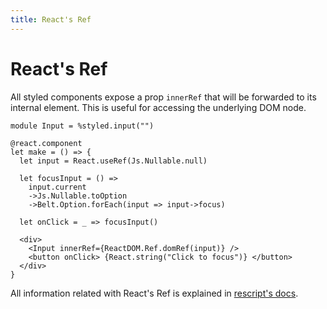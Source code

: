 ```yaml
---
title: React's Ref
---
```


# React's Ref

All styled components expose a prop `innerRef` that will be forwarded to its internal element. This is useful for accessing the underlying DOM node.

```rescript
module Input = %styled.input("")

@react.component
let make = () => {
  let input = React.useRef(Js.Nullable.null)

  let focusInput = () =>
    input.current
    ->Js.Nullable.toOption
    ->Belt.Option.forEach(input => input->focus)

  let onClick = _ => focusInput()

  <div>
    <Input innerRef={ReactDOM.Ref.domRef(input)} />
    <button onClick> {React.string("Click to focus")} </button>
  </div>
}
```

All information related with React's Ref is explained in [rescript's docs](https://rescript-lang.org/docs/react/latest/forwarding-refs).
